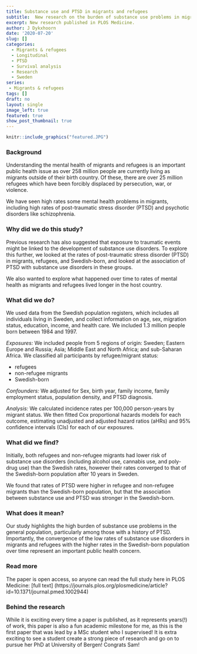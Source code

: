 ```yaml
---
title: Substance use and PTSD in migrants and refugees
subtitle:  New research on the burden of substance use problems in migrant and refugee groups
excerpt: New research published in PLOS Medicine. 
author: J Dykxhoorn
date: '2020-07-20'
slug: []
categories:
  - Migrants & refugees
  - Longitudinal
  - PTSD
  - Survival analysis
  - Research
  - Sweden
series:
 - Migrants & refugees
tags: []
draft: no
layout: single
image_left: true
featured: true
show_post_thumbnail: true
---
```


```r
knitr::include_graphics("featured.JPG")
```

### Background

Understanding the mental health of migrants and refugees is an important public health issue as over 258 million people are currently living as migrants outside of their birth country. Of these, there are over 25 million refugees which have been forcibly displaced by persecution, war, or violence.

We have seen high rates some mental health problems in migrants, including high rates of post-traumatic stress disorder (PTSD) and psychotic disorders like schizophrenia.

### Why did we do this study? 

Previous research has also suggested that exposure to traumatic events might be linked to the development of substance use disorders. To explore this further, we looked at the rates of post-traumatic stress disorder (PTSD) in migrants, refugees, and Swedish-born, and looked at the association of PTSD with substance use disorders in these groups.

We also wanted to explore what happened over time to rates of mental health as migrants and refugees lived longer in the host country.

### What did we do?

We used data from the Swedish population registers, which includes all individuals living in Sweden, and collect information on age, sex, migration status, education, income, and health care. We included 1.3 million people born between 1984 and 1997.

*Exposures:* We included people from 5 regions of origin: Sweden; Eastern Europe and Russia; Asia; Middle East and North Africa; and sub-Saharan Africa. We classified all participants by refugee/migrant status: 

+  refugees
+  non-refugee migrants
+  Swedish-born

*Confounders:* We adjusted for Sex, birth year, family income, family employment status, population density, and PTSD diagnosis.

*Analysis:* We calculated  incidence rates per 100,000 person-years by migrant status. We then fitted Cox proportional hazards models for each outcome, estimating unadjusted and adjusted hazard ratios (aHRs) and 95% confidence intervals (CIs) for each of our exposures. 

### What did we find?

Initially, both refugees and non-refugee migrants had lower risk of substance use disorders (including alcohol use, cannabis use, and poly-drug use) than the Swedish rates, however their rates converged to that of the Swedish-born population after 10 years in Sweden.

We found that rates of PTSD were higher in refugee and non-refugee migrants than the Swedish-born population, but that the association between substance use and PTSD was stronger in the Swedish-born.

### What does it mean?

Our study highlights the high burden of substance use problems in the general population, particularly among those with a history of PTSD. Importantly, the convergence of the low rates of substance use disorders in migrants and refugees with the higher rates in the Swedish-born population over time represent an important public health concern.

### Read more

The paper is open access, so anyone can read the full study here in PLOS Medicine: [full text] (https://journals.plos.org/plosmedicine/article?id=10.1371/journal.pmed.1002944)


### Behind the research

While it is exciting every time a paper is published, as it represents years(!) of work, this paper is also a fun academic milestone for me, as this is the first paper that was lead by a MSc student who I supervised! It is extra exciting to see a student create a strong piece of research and go on to pursue her PhD at University of Bergen! Congrats Sam!